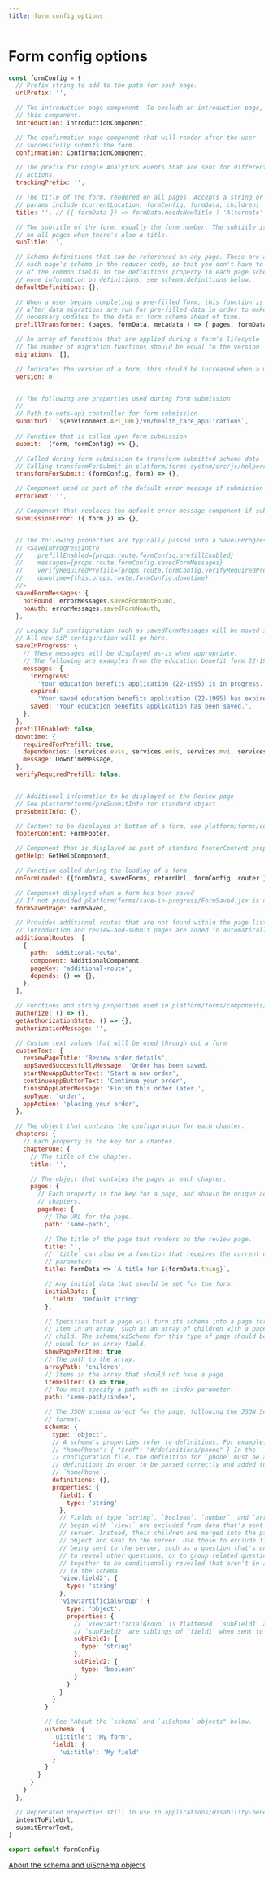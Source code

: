 ```yaml
---
title: form config options
---
```


# Form config options

```js
const formConfig = {
  // Prefix string to add to the path for each page.
  urlPrefix: '',

  // The introduction page component. To exclude an introduction page, remove
  // this component.
  introduction: IntroductionComponent,

  // The confirmation page component that will render after the user
  // successfully submits the form.
  confirmation: ConfirmationComponent,

  // The prefix for Google Analytics events that are sent for different form
  // actions.
  trackingPrefix: '',

  // The title of the form, rendered on all pages. Accepts a string or function
  // params include (currentLocation, formConfig, formData, children)
  title: '', // ({ formData }) => formData.needsNewTitle ? 'Alternate' : 'Form',

  // The subtitle of the form, usually the form number. The subtitle is rendered
  // on all pages when there's also a title.
  subTitle: '',

  // Schema definitions that can be referenced on any page. These are added to
  // each page's schema in the reducer code, so that you don't have to put all
  // of the common fields in the definitions property in each page schema. For
  // more information on definitions, see schema.definitions below.
  defaultDefinitions: {},

  // When a user begins completing a pre-filled form, this function is called
  // after data migrations are run for pre-filled data in order to make
  // necessary updates to the data or form schema ahead of time.
  prefillTransformer: (pages, formData, metadata ) => { pages, formData, metadata },

  // An array of functions that are applied during a form's lifecycle
  // The number of migration functions should be equal to the version
  migrations: [],

  // Indicates the version of a form, this should be increased when a migration is required
  version: 0,


  // The following are properties used during form submission
  //
  // Path to vets-api controller for form submission
  submitUrl: `${environment.API_URL}/v0/health_care_applications`,
  
  // Function that is called upon form submission
  submit:  (form, formConfig) => {},

  // Called during form submission to transform submitted schema data
  // Calling transformForSubmit in platform/forms-system/src/js/helpers will remove view fields from the schema data
  transformForSubmit: (formConfig, form) => {},

  // Component used as part of the default error message if submission of the form fails
  errorText: '',

  // Component that replaces the default error message component if submission of the form fails
  submissionError: ({ form }) => {},


  // The following properties are typically passed into a SaveInProgressIntro component in the form's introduction container
  // <SaveInProgressIntro
  //    prefillEnabled={props.route.formConfig.prefillEnabled}
  //    messages={props.route.formConfig.savedFormMessages}
  //    verifyRequiredPrefill={props.route.formConfig.verifyRequiredPrefill}
  //    downtime={this.props.route.formConfig.downtime}
  //>
  savedFormMessages: {
    notFound: errorMessages.savedFormNotFound,
    noAuth: errorMessages.savedFormNoAuth,
  },

  // Legacy SiP configuration such as savedFormMessages will be moved into saveInProgress.
  // All new SiP configuration will go here.
  saveInProgress: {
    // These messages will be displayed as-is when appropriate.
    // The following are examples from the education benefit form 22-1995
    messages: {
      inProgress:
        'Your education benefits application (22-1995) is in progress.',
      expired:
        'Your saved education benefits application (22-1995) has expired. If you want to apply for education benefits, please start a new application.',
      saved: 'Your education benefits application has been saved.',
    },
  },
  prefillEnabled: false,
  downtime: {
    requiredForPrefill: true,
    dependencies: [services.evss, services.emis, services.mvi, services.vet360],
    message: DowntimeMessage,
  },
  verifyRequiredPrefill: false,


  // Additional information to be displayed on the Review page
  // See platform/forms/preSubmitInfo for standard object
  preSubmitInfo: {},

  // Content to be displayed at bottom of a form, see platform/forms/components/FormFooter for standard object
  footerContent: FormFooter,

  // Component that is displayed as part of standard footerContent property
  getHelp: GetHelpComponent,

  // Function called during the loading of a form
  onFormLoaded: ({formData, savedForms, returnUrl, formConfig, router }) => {},

  // Component displayed when a form has been saved
  // If not provided platform/forms/save-in-progress/FormSaved.jsx is used instead
  formSavedPage: FormSaved,

  // Provides additional routes that are not found within the page lists
  // introduction and review-and-submit pages are added in automatically
  additionalRoutes: [
    {
      path: 'additional-route',
      component: AdditionalComponent,
      pageKey: 'additional-route',
      depends: () => {},
    },
  ],

  // Functions and string properties used in platform/forms/components/AuthorizationComponent.jsx for form 686
  authorize: () => {},
  getAuthorizationState: () => {},
  authorizationMessage: '',

  // Custom text values that will be used through out a form
  customText: {
    reviewPageTitle: 'Review order details',
    appSavedSuccessfullyMessage: 'Order has been saved.',
    startNewAppButtonText: 'Start a new order',
    continueAppButtonText: 'Continue your order',
    finishAppLaterMessage: 'Finish this order later.',
    appType: 'order',
    appAction: 'placing your order',
  },
  
  // The object that contains the configuration for each chapter.
  chapters: {
    // Each property is the key for a chapter.
    chapterOne: {
      // The title of the chapter.
      title: '',

      // The object that contains the pages in each chapter.
      pages: {
        // Each property is the key for a page, and should be unique across
        // chapters.
        pageOne: {
          // The URL for the page.
          path: 'some-path',

          // The title of the page that renders on the review page.
          title: '',
          // `title` can also be a function that receives the current data as a
          // parameter:
          title: formData => `A title for ${formData.thing}`,

          // Any initial data that should be set for the form.
          initialData: {
            field1: 'Default string'
          },

          // Specifies that a page will turn its schema into a page for each
          // item in an array, such as an array of children with a page for each
          // child. The schema/uiSchema for this type of page should be built as
          // usual for an array field.
          showPagePerItem: true,
          // The path to the array.
          arrayPath: 'children',
          // Items in the array that should not have a page.
          itemFilter: () => true,
          // You must specify a path with an :index parameter.
          path: 'some-path/:index',

          // The JSON schema object for the page, following the JSON Schema
          // format.
          schema: {
            type: 'object',
            // A schema's properties refer to definitions. For example:
            // "homePhone": { "$ref": "#/definitions/phone" } In the
            // configuration file, the definition for `phone` must be added into
            // definitions in order to be parsed correctly and added to
            // `homePhone`.
            definitions: {},
            properties: {
              field1: {
                type: 'string'
              },
              // Fields of type `string`, `boolean`, `number`, and `array` that
              // begin with `view:` are excluded from data that's sent to the
              // server. Instead, their children are merged into the parent
              // object and sent to the server. Use these to exclude fields from
              // being sent to the server, such as a question that's only used
              // to reveal other questions, or to group related questions
              // together to be conditionally revealed that aren't in an object
              // in the schema.
              'view:field2': {
                type: 'string'
              },
              'view:artificialGroup': {
                type: 'object',
                properties: {
                  // `view:artificialGroup` is flattened. `subField1` and
                  // `subField2` are siblings of `field1` when sent to the API.
                  subField1: {
                    type: 'string'
                  },
                  subField2: {
                    type: 'boolean'
                  }
                }
              }
            }
          },

          // See "About the `schema` and `uiSchema` objects" below.
          uiSchema: {
            'ui:title': 'My form',
            field1: {
              'ui:title': 'My field'
            }
          }
        }
      }
    }
  },

  // Deprecated properties still in use in applications/disability-benefits/all-claims/config/form.js
  intentToFileUrl,
  submitErrorText,
}

export default formConfig
```

[About the schema and uiSchema objects](/about-the-schema-and-uischema-objects)
